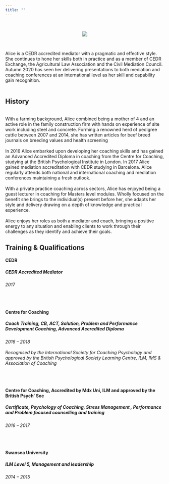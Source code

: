 ```yaml
---
title: ""
---
```

<br>

<center>
![](Profile picture.jpg)
</center>

<br>

Alice is a CEDR accredited mediator with a pragmatic and effective style. She continues to hone her skills both in practice and as a member of CEDR Exchange, the Agricultural Law Association and the Civil Mediation Council. Autumn 2020 has seen her delivering presentations to both mediation and coaching conferences at an international level as her skill and capability gain recognition.
<br><br>

## History

<br>
With a farming background, Alice combined being a mother of 4 and an active role in the family construction firm with hands on experience of site work including steel and concrete. Forming a renowned herd of pedigree cattle between 2007 and 2014, she has written articles for beef breed journals on breeding values and health screening
<br><br>
In 2016 Alice embarked upon developing her coaching skills and has gained an
Advanced Accredited Diploma in coaching from the Centre for Coaching, studying at the British Psychological Institute in London. In 2017 Alice gained mediation accreditation with CEDR studying in Barcelona. Alice regularly attends both national and international coaching and mediation conferences maintaining a fresh outlook.
<br><br>
With a private practice coaching across sectors, Alice has enjoyed being a guest lecturer in coaching for Masters level modules. Wholly focused on the benefit she brings to the individual(s) present before her, she adapts her style and delivery drawing on a depth of knowledge and practical experience.
<br><br>
Alice enjoys her roles as both a mediator and coach, bringing a positive energy to any situation and enabling clients to work through their challenges as they identify and achieve their goals.
<br>

## Training & Qualifications

#### <b> CEDR </b>
##### CEDR Accredited Mediator
<h6> 2017 </h6>

<br>

#### <b> Centre for Coaching </b>
##### Coach Training, CB, ACT, Solution, Problem and Performance Development Coaching, Advanced Accredited Diploma
<h6> 2016 – 2018 
<br><br>
Recognised by the International Society for Coaching Psychology and approved by the British Psychological Society Learning Centre, ILM, IMS & Association of Coaching </h6>

<br>

#### <b> Centre for Coaching, Accredited by Mdx Uni, ILM and approved by the British Psych’ Soc </b>
##### Certificate, Psychology of Coaching, Stress Management , Performance and Problem focused counselling and training
<h6> 2016 – 2017 </h6>

<br>

#### <b> Swansea University </b>
##### ILM Level 5, Management and leadership
<h6> 2014 – 2015 </h6>

